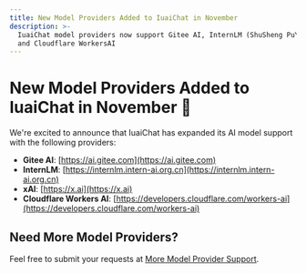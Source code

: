 ```yaml
---
title: New Model Providers Added to IuaiChat in November
description: >-
  IuaiChat model providers now support Gitee AI, InternLM (ShuSheng PuYu), xAI,
  and Cloudflare WorkersAI
---
```


# New Model Providers Added to IuaiChat in November 🎉

We're excited to announce that IuaiChat has expanded its AI model support with the following providers:

- **Gitee AI**: [https://ai.gitee.com](https://ai.gitee.com)
- **InternLM**: [https://internlm.intern-ai.org.cn](https://internlm.intern-ai.org.cn)
- **xAI**: [https://x.ai](https://x.ai)
- **Cloudflare Workers AI**: [https://developers.cloudflare.com/workers-ai](https://developers.cloudflare.com/workers-ai)

## Need More Model Providers?

Feel free to submit your requests at [More Model Provider Support](https://github.com/iuaihub/iuai-chat/discussions/1284).
